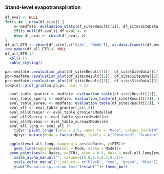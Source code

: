 ### Stand-level evapotranspiration
```r
df_eval <- NULL
for(i in 1:nrow(df_site)) {
    v<-medfate::evaluation_stats(df_site$Result[[i]], df_site$SiteData[[i]]$measuredData, type= "ETR")
    if(is.null(df_eval)) df_eval <- v
    else df_eval <- cbind(df_eval, v)
}
df_all_ETR <- cbind(df_site[,c("Site", "Mode")], as.data.frame(t(df_eval)))
row.names(df_all_ETR)<- NULL
df_all_ETR |> 
  kbl() |>
  kable_styling()
```

```r
pa<-medfate::evaluation_plot(df_site$Result[[1]], df_site$SiteData[[1]]$measuredData, type= "ETR", plotType = "scatter")+labs(subtitle="Granier")
pb<-medfate::evaluation_plot(df_site$Result[[2]], df_site$SiteData[[2]]$measuredData, type= "ETR", plotType = "scatter")+labs(subtitle="Sperry")
pc<-medfate::evaluation_plot(df_site$Result[[3]], df_site$SiteData[[3]]$measuredData, type= "ETR", plotType = "scatter")+labs(subtitle="Sureau")
cowplot::plot_grid(pa,pb,pc, ncol = 3)
```

```r
  eval_table_granier <- medfate::evaluation_table(df_site$Result[[1]], df_site$SiteData[[1]]$measuredData, type= "ETR")
  eval_table_sperry <- medfate::evaluation_table(df_site$Result[[2]], df_site$SiteData[[2]]$measuredData, type= "ETR")
  eval_table_sureau <- medfate::evaluation_table(df_site$Result[[3]], df_site$SiteData[[3]]$measuredData, type= "ETR")
  eval_all <- eval_table_granier[,c(1,2)]
  eval_all$Granier <- eval_table_granier$Modelled
  eval_all$Sperry <- eval_table_sperry$Modelled
  eval_all$Sureau <- eval_table_sureau$Modelled
  eval_all_long <- eval_all |>
    tidyr::pivot_longer(cols = 2:5, names_to = "Mode", values_to="ETR") |>
    dplyr::mutate(Mode = factor(Mode, levels = c("Observed", "Granier", "Sperry", "Sureau")))

  ggplot(eval_all_long, mapping = aes(x=Dates, y=ETR))+
    geom_line(mapping=aes(col = Mode, alpha = Mode))+
  geom_point(aes(x= Dates, y=ETR), size = 0.5, data = eval_all_long[eval_all_long$Mode=="Observed",])+
    scale_alpha_manual("", values=c(0.8,0.5,0.5,0.5))+
    scale_color_manual("",values = c("black", "red", "green", "blue"))+
    ylab("Evapotranspiration (mm)")+xlab("")+ theme_bw()
```
